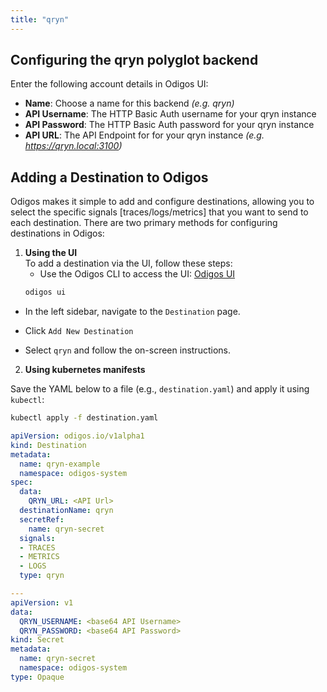 ```yaml
---
title: "qryn"
---
```


## Configuring the **qryn** polyglot backend

Enter the following account details in Odigos UI:

- **Name**: Choose a name for this backend _(e.g. qryn)_
- **API Username**: The HTTP Basic Auth username for your qryn instance
- **API Password**: The HTTP Basic Auth password for your qryn instance
- **API URL**: The API Endpoint for for your qryn instance _(e.g. https://qryn.local:3100)_


## Adding a Destination to Odigos

Odigos makes it simple to add and configure destinations, allowing you to select the specific signals [traces/logs/metrics] that you want to send to each destination. There are two primary methods for configuring destinations in Odigos:

1. **Using the UI**  
   To add a destination via the UI, follow these steps:
   - Use the Odigos CLI to access the UI: [Odigos UI](https://docs.odigos.io/cli/odigos_ui)
   ```bash
   odigos ui
    ```
- In the left sidebar, navigate to the `Destination` page.

- Click `Add New Destination`

- Select `qryn` and follow the on-screen instructions.



2. **Using kubernetes manifests**

Save the YAML below to a file (e.g., `destination.yaml`) and apply it using `kubectl`:

```bash
kubectl apply -f destination.yaml
```


```yaml
apiVersion: odigos.io/v1alpha1
kind: Destination
metadata:
  name: qryn-example
  namespace: odigos-system
spec:
  data:
    QRYN_URL: <API Url>
  destinationName: qryn
  secretRef:
    name: qryn-secret
  signals:
  - TRACES
  - METRICS
  - LOGS
  type: qryn

---
apiVersion: v1
data:
  QRYN_USERNAME: <base64 API Username>
  QRYN_PASSWORD: <base64 API Password>
kind: Secret
metadata:
  name: qryn-secret
  namespace: odigos-system
type: Opaque
```
